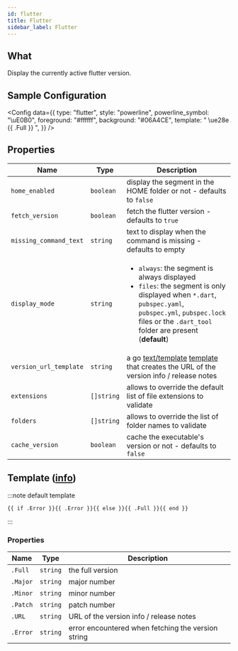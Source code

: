```yaml
---
id: flutter
title: Flutter
sidebar_label: Flutter
---
```


## What

Display the currently active flutter version.

## Sample Configuration


<Config
  data={{
    type: "flutter",
    style: "powerline",
    powerline_symbol: "\uE0B0",
    foreground: "#ffffff",
    background: "#06A4CE",
    template: " \ue28e {{ .Full }} ",
  }}
/>

## Properties

| Name                   | Type       | Description                                                                                                                                                                                                                        |
| ---------------------- | ---------- | ---------------------------------------------------------------------------------------------------------------------------------------------------------------------------------------------------------------------------------- |
| `home_enabled`         | `boolean`  | display the segment in the HOME folder or not - defaults to `false`                                                                                                                                                                |
| `fetch_version`        | `boolean`  | fetch the flutter version - defaults to `true`                                                                                                                                                                                     |
| `missing_command_text` | `string`   | text to display when the command is missing - defaults to empty                                                                                                                                                                    |
| `display_mode`         | `string`   | <ul><li>`always`: the segment is always displayed</li><li>`files`: the segment is only displayed when `*.dart`, `pubspec.yaml`, `pubspec.yml`, `pubspec.lock` files or the `.dart_tool` folder are present (**default**)</li></ul> |
| `version_url_template` | `string`   | a go [text/template][go-text-template] [template][templates] that creates the URL of the version info / release notes                                                                                                              |
| `extensions`           | `[]string` | allows to override the default list of file extensions to validate                                                                                                                                                                 |
| `folders`              | `[]string` | allows to override the list of folder names to validate                                                                                                                                                                           |
| `cache_version`        | `boolean`  | cache the executable's version or not - defaults to `false`                                                                                                                                                                        |

## Template ([info][templates])

:::note default template

```template
{{ if .Error }}{{ .Error }}{{ else }}{{ .Full }}{{ end }}
```

:::

### Properties

| Name     | Type     | Description                                        |
| -------- | -------- | -------------------------------------------------- |
| `.Full`  | `string` | the full version                                   |
| `.Major` | `string` | major number                                       |
| `.Minor` | `string` | minor number                                       |
| `.Patch` | `string` | patch number                                       |
| `.URL`   | `string` | URL of the version info / release notes            |
| `.Error` | `string` | error encountered when fetching the version string |

[go-text-template]: https://golang.org/pkg/text/template/
[templates]: /docs/configuration/templates
